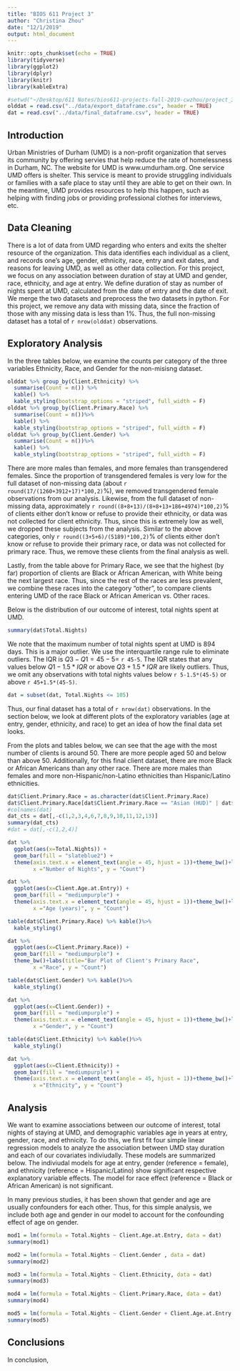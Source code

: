 ```yaml
---
title: "BIOS 611 Project 3"
author: "Christina Zhou"
date: "12/1/2019"
output: html_document
---
```


```r
knitr::opts_chunk$set(echo = TRUE)
library(tidyverse)
library(ggplot2)
library(dplyr)
library(knitr)
library(kableExtra)

#setwd("~/Desktop/611 Notes/bios611-projects-fall-2019-cwzhou/project_3")
olddat = read.csv("../data/export_dataframe.csv", header = TRUE)
dat = read.csv("../data/final_dataframe.csv", header = TRUE)
```

## Introduction

Urban Ministries of Durham (UMD) is a non-profit organization that serves its community by offering servies that help reduce the rate of homelessness in Durham, NC. The website for UMD is www.umdurham.org. One service UMD offers is shelter. This service is meant to provide struggling individuals or families with a safe place to stay until they are able to get on their own. In the meantime, UMD provides resources to help this happen, such as helping with finding jobs or providing professional clothes for interviews, etc.

## Data Cleaning

There is a lot of data from UMD regarding who enters and exits the shelter resource of the organization. This data identifies each individual as a client, and records one's age, gender, ethnicity, race, entry and exit dates, and reasons for leaving UMD, as well as other data collection. For this project, we focus on any association between duration of stay at UMD and gender, race, ethnicity, and age at entry. We define duration of stay as number of nights spent at UMD, calculated from the date of entry and the date of exit. We merge the two datasets and preprocess the two datasets in python. For this project, we remove any data with missing data, since the fraction of those with any missing data is less than 1%. Thus, the full non-missing dataset has a total of `r nrow(olddat)` observations.

## Exploratory Analysis

In the three tables below, we examine the counts per category of the three variables Ethnicity, Race, and Gender for the non-misisng dataset.
```r
olddat %>% group_by(Client.Ethnicity) %>%
  summarise(Count = n()) %>%
  kable() %>%
  kable_styling(bootstrap_options = "striped", full_width = F)
olddat %>% group_by(Client.Primary.Race) %>%
  summarise(Count = n())%>%
  kable() %>%
  kable_styling(bootstrap_options = "striped", full_width = F)
olddat %>% group_by(Client.Gender) %>%
  summarise(Count = n())%>%
  kable() %>%
  kable_styling(bootstrap_options = "striped", full_width = F)
```
There are more males than females, and more females than transgendered females. Since the proportion of transgendered females is very low for the full dataset of non-missing data (about `r round(17/(1260+3912+17)*100,2)`%), we removed transgendered female observations from our analysis. Likewise, from the full dataset of non-missing data, approximately `r round((8+8+13)/(8+8+13+186+4974)*100,2)`% of clients either don't know or refuse to provide their ethnicity, or data was not collected for client ethnicity. Thus, since this is extremely low as well, we dropped these subjects from the analysis. Similar to the above categories, only `r round((3+5+6)/(5189)*100,2)`% of clients either don't know or refuse to provide their primary race, or data was not collected for primary race. Thus, we remove these clients from the final analysis as well.

Lastly, from the table above for Primary Race, we see that the highest (by far) proportion of clients are Black or African American, with White being the next largest race. Thus, since the rest of the races are less prevalent, we combine these races into the category "other", to compare clients entering UMD of the race Black or African American vs. Other races.

Below is the distribution of our outcome of interest, total nights spent at UMD.

```r
summary(dat$Total.Nights)
```
We note that the maximum number of total nights spent at UMD is 894 days. This is a major outlier. We use the interquartile range rule to eliminate outliers. The IQR is $Q3-Q1 = 45-5 =$ `r 45-5`. The IQR states that any values below $Q1 - 1.5*IQR$ or above $Q3 + 1.5*IQR$ are likely outliers. Thus, we omit any observations with total nights values below `r 5-1.5*(45-5)` or above `r 45+1.5*(45-5)`.

```r
dat = subset(dat, Total.Nights <= 105)
```

Thus, our final dataset has a total of `r nrow(dat)` observations. In the section below, we look at different plots of the exploratory variables (age at entry, gender, ethnicity, and race) to get an idea of how the final data set looks.

From the plots and tables below, we can see that the age with the most number of clients is around 50. There are more people aged 50 and below than above 50. Additionally, for this final client dataset, there are more Black or African Americans than any other race. There are more males than females and more non-Hispanic/non-Latino ethnicities than Hispanic/Latino ethnicities.

```r
dat$Client.Primary.Race = as.character(dat$Client.Primary.Race)
dat$Client.Primary.Race[dat$Client.Primary.Race == "Asian (HUD)" | dat$Client.Primary.Race == "White (HUD)" | dat$Client.Primary.Race == "Native Hawaiian or Other Pacific Islander (HUD)" | dat$Client.Primary.Race == "American Indian or Alaska Native (HUD)" ] = "Other"
#colnames(dat)
dat_cts = dat[,-c(1,2,3,4,6,7,8,9,10,11,12,13)]
summary(dat_cts)
#dat = dat[,-c(1,2,4)]

```

```r
dat %>%
  ggplot(aes(x=Total.Nights)) +
  geom_bar(fill = "slateblue2") +
  theme(axis.text.x = element_text(angle = 45, hjust = 1))+theme_bw()+labs(title="Histogram of Client's Total Nights Spent at UMD",
        x ="Number of Nights", y = "Count")

dat %>%
  ggplot(aes(x=Client.Age.at.Entry)) +
  geom_bar(fill = "mediumpurple") +
  theme(axis.text.x = element_text(angle = 45, hjust = 1))+theme_bw()+labs(title="Histogram of Client's Age at UMD Entry",
        x ="Age (years)", y = "Count")

table(dat$Client.Primary.Race) %>% kable()%>%
  kable_styling()

dat %>%
  ggplot(aes(x=Client.Primary.Race)) +
  geom_bar(fill = "mediumpurple") +
  theme_bw()+labs(title="Bar Plot of Client's Primary Race",
        x ="Race", y = "Count")

table(dat$Client.Gender) %>% kable()%>%
  kable_styling()

dat %>%
  ggplot(aes(x=Client.Gender)) +
  geom_bar(fill = "mediumpurple") +
  theme(axis.text.x = element_text(angle = 45, hjust = 1))+theme_bw()+labs(title="Bar Plot of Client's Gender",
        x ="Gender", y = "Count")

table(dat$Client.Ethnicity) %>% kable()%>%
  kable_styling()

dat %>%
  ggplot(aes(x=Client.Ethnicity)) +
  geom_bar(fill = "mediumpurple") +
  theme(axis.text.x = element_text(angle = 45, hjust = 1))+theme_bw()+labs(title="Bar Plot of Client's Ethnicity",
        x ="Ethnicity", y = "Count")

```

## Analysis

We want to examine associations between our outcome of interest, total nights of staying at UMD, and demographic variables age in years at entry, gender, race, and ethnicity.
To do this, we first fit four simple linear regression models to analyze the association between UMD stay duration and each of our covariates indiviudally. These models are summarized below. The indiviudal models for age at entry, gender (reference = female), and ethnicity (reference = Hispanic/Latino) show significant respective explanatory variable effects. The model for race effect (reference = Black or African American) is not significant.

In many previous studies, it has been shown that gender and age are usually confounders for each other. Thus, for this simple analysis, we include both age and gender in our model to account for the confounding effect of age on gender. 

```r
mod1 = lm(formula = Total.Nights ~ Client.Age.at.Entry, data = dat)
summary(mod1)

mod2 = lm(formula = Total.Nights ~ Client.Gender , data = dat)
summary(mod2)

mod3 = lm(formula = Total.Nights ~ Client.Ethnicity, data = dat)
summary(mod3)

mod4 = lm(formula = Total.Nights ~ Client.Primary.Race, data = dat)
summary(mod4)
```


```r
mod5 = lm(formula = Total.Nights ~ Client.Gender + Client.Age.at.Entry + Client.Ethnicity + Client.Primary.Race, data = dat)
summary(mod5)
```

## Conclusions

In conclusion, 
